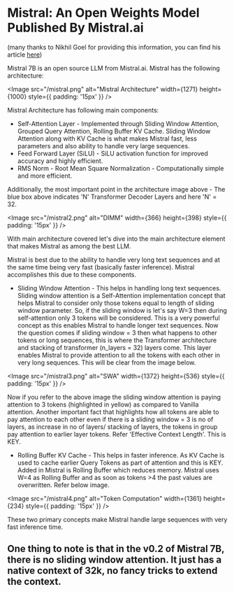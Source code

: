 
# Mistral: An Open Weights Model Published By Mistral.ai
(many thanks to Nikhil Goel for providing this information, you can find his article [here](https://www.linkedin.com/pulse/mistral-7b-large-language-model-generative-ai-what-makes-goel-oauvc/))

Mistral 7B is an open source LLM from Mistral.ai. Mistral has the following architecture:

<Image src="/mistral.png" alt="Mistral Architecture" width={1271} height={1000} style={{ padding: '15px' }} />

Mistral Architecture has following main components:

- Self-Attention Layer - Implemented through Sliding Window Attention, Grouped Query Attention, Rolling Buffer KV Cache. Sliding Window Attention along with KV Cache is what makes Mistral fast, less parameters and also ability to handle very large sequences.
- Feed Forward Layer (SiLU) - SiLU activation function for improved accuracy and highly efficient.
- RMS Norm - Root Mean Square Normalization - Computationally simple and more efficient.

Additionally, the most important point in the architecture image above - The blue box above indicates 'N' Transformer Decoder Layers and here 'N' = 32.

<Image src="/mistral2.png" alt="DIMM" width={366} height={398} style={{ padding: '15px' }} />

With main architecture covered let's dive into the main architecture element that makes Mistral as among the best LLM.

Mistral is best due to the ability to handle very long text sequences and at the same time being very fast (basically faster inference). Mistral accomplishes this due to these components.

- Sliding Window Attention - This helps in handling long text sequences. Sliding window attention is a Self-Attention implementation concept that helps Mistral to consider only those tokens equal to length of sliding window parameter. So, if the sliding window is let's say W=3 then during self-attention only 3 tokens will be considered. This is a very powerful concept as this enables Mistral to handle longer text sequences. Now the question comes if sliding window = 3 then what happens to other tokens or long sequences, this is where the Transformer architecture and stacking of transformer (n_layers = 32) layers come. This layer enables Mistral to provide attention to all the tokens with each other in very long sequences. This will be clear from the image below.

<Image src="/mistral3.png" alt="SWA" width={1372} height={536} style={{ padding: '15px' }} />

Now if you refer to the above image the sliding window attention is paying attention to 3 tokens (highlighted in yellow) as compared to Vanilla attention. Another important fact that highlights how all tokens are able to pay attention to each other even if there is a sliding window = 3 is no of layers, as increase in no of layers/ stacking of layers, the tokens in group pay attention to earlier layer tokens. Refer 'Effective Context Length'. This is KEY.

- Rolling Buffer KV Cache - This helps in faster inference. As KV Cache is used to cache earlier Query Tokens as part of attention and this is KEY. Added in Mistral is Rolling Buffer which reduces memory. Mistral uses W=4 as Rolling Buffer and as soon as tokens >4 the past values are overwritten. Refer below image.


<Image src="/mistral4.png" alt="Token Computation" width={1361} height={234} style={{ padding: '15px' }} />

These two primary concepts make Mistral handle large sequences with very fast inference time.


## One thing to note is that in the v0.2 of Mistral 7B, there is no sliding window attention. It just has a native context of 32k, no fancy tricks to extend the context.